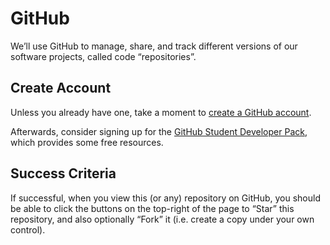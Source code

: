 
# GitHub

We'll use GitHub to manage, share, and track different versions of our software projects, called code "repositories".

## Create Account

Unless you already have one, take a moment to [create a GitHub account](https://github.com/).

Afterwards, consider signing up for the [GitHub Student Developer Pack](https://education.github.com/pack), which provides some free resources.

## Success Criteria

If successful, when you view this (or any) repository on GitHub, you should be able to click the buttons on the top-right of the page to "Star" this repository, and also optionally "Fork" it (i.e. create a copy under your own control).
